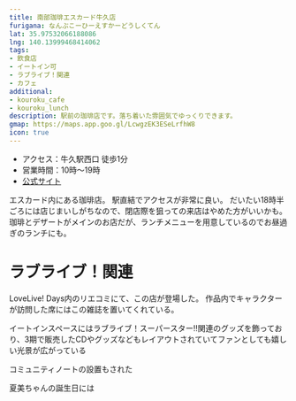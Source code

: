 ```yaml
---
title: 南部珈琲エスカード牛久店
furigana: なんぶこーひーえすかーどうしくてん
lat: 35.97532066188086
lng: 140.13999468414062
tags:
- 飲食店
- イートイン可
- ラブライブ！関連
- カフェ
additional:
- kouroku_cafe
- kouroku_lunch
description: 駅前の珈琲店です。落ち着いた雰囲気でゆっくりできます。
gmap: https://maps.app.goo.gl/LcwgzEK3ESeLrfhW8
icon: true
---
```


<LinkedImage
  basename="poketc_meganest/nanbu_coffee-menu_kakitama"
/>

- アクセス：牛久駅西口 徒歩1分
- 営業時間：10時～19時
- [公式サイト](https://escado-ushiku.nanbu-coffee.com/)

エスカード内にある珈琲店。
駅直結でアクセスが非常に良い。
だいたい18時半ごろには店じまいしがちなので、閉店際を狙っての来店はやめた方がいいかも。
珈琲とデザートがメインのお店だが、ランチメニューを用意しているのでお昼過ぎのランチにも。

<LinkedImage
  basename="hamyu044/nanbu_coffee-menu3"
/>

# ラブライブ！関連

LoveLive! Days内のリエコミにて、この店が登場した。
作品内でキャラクターが訪問した席にはこの雑誌を置いてくれている。

<LinkedImage
  basename="poketc_meganest/nanbu_coffee-onitsuka_seat"
/>

イートインスペースにはラブライブ！スーパースター‼関連のグッズを飾っており、3期で販売したCDやグッズなどもレイアウトされていてファンとしても嬉しい光景が広がっている

<LinkedImage
  basename="poketc_meganest/nanbu_coffee-liella_goods"
/>

コミュニティノートの設置もされた

<LinkedImage
  aspectRatio="9/12"
  basename="nato_blooming/nanbu_coffee-note"
/>

夏美ちゃんの誕生日には
<LinkedImage
  basename="hamyu044/nanbu_coffee-natsumi"
/>
